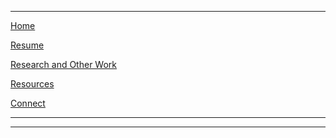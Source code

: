 

---

[Home](https://franciscothebrady.github.io/index.html)

[Resume](https://franciscothebrady.github.io/resume.html)

[Research and Other Work](https://franciscothebrady.github.io/research.html)

[Resources](https://franciscothebrady.github.io/resources.html)

[Connect](https://franciscothebrady.github.io/connect.html)

---


---
